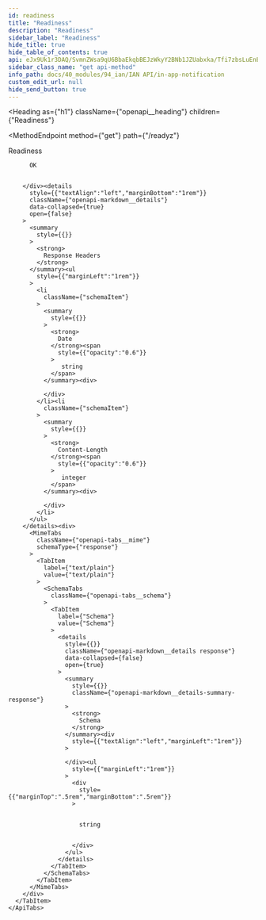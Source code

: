 ```yaml
---
id: readiness
title: "Readiness"
description: "Readiness"
sidebar_label: "Readiness"
hide_title: true
hide_table_of_contents: true
api: eJx9Uk1r3DAQ/SvmnZWsa9qU6BbaEkqbBEJzWkyY2BNb1JZUabxka/Tfi7zbsLuEnEYMb94XmiHUReg1IocNB9QKgaN3NnKEnlGVZR4txyYYL8ZZaNz9gELP1HJYQF9JOM/Y9DxSfsnWMzSiBGM7KPALjX7IqxtnVVFdFFdTV1Rl9bEoP+tPl7qsiuubX0hJ4YuzwlbOfrLtpH+T11jhjsMRcYmUr5vd9QLmF1n5gYx9z1w6ILHTMKSF5jjwPVNrLMcIhZGldy00OhYoeMoesQpM7fYv1L7I3OmMKQzQ6EW8Xq3m2ZB9ZNt6Z6ykhFQrGPvsFk9GlhTf7Rl5X9w6Mc+moUX/1M0bmCKrmoahkMV3uA/n5XmZ83kXZaSlBUsjnwQ6In9t56C8pHZB5n3YNfZha4XeRcmbeX6iyA9hSCmv/0wcttDrWmFDwdBTDreu0/9vs7Tzm7fQuGoa9rnJDQ3TqXJ90Pf1t/w//gGCTudJ
sidebar_class_name: "get api-method"
info_path: docs/40_modules/94_ian/IAN API/in-app-notification
custom_edit_url: null
hide_send_button: true
---
```



<Heading
  as={"h1"}
  className={"openapi__heading"}
  children={"Readiness"}
>
</Heading>

<MethodEndpoint
  method={"get"}
  path={"/readyz"}
>
  
</MethodEndpoint>



Readiness

<div>
  <div>
    <ApiTabs
      label={undefined}
      id={undefined}
    >
      <TabItem
        label={"200"}
        value={"200"}
      >
        <div>
          
          
          OK
          
          
        </div><details
          style={{"textAlign":"left","marginBottom":"1rem"}}
          className={"openapi-markdown__details"}
          data-collapsed={true}
          open={false}
        >
          <summary
            style={{}}
          >
            <strong>
              Response Headers
            </strong>
          </summary><ul
            style={{"marginLeft":"1rem"}}
          >
            <li
              className={"schemaItem"}
            >
              <summary
                style={{}}
              >
                <strong>
                  Date
                </strong><span
                  style={{"opacity":"0.6"}}
                >
                   string
                </span>
              </summary><div>
                
              </div>
            </li><li
              className={"schemaItem"}
            >
              <summary
                style={{}}
              >
                <strong>
                  Content-Length
                </strong><span
                  style={{"opacity":"0.6"}}
                >
                   integer
                </span>
              </summary><div>
                
              </div>
            </li>
          </ul>
        </details><div>
          <MimeTabs
            className={"openapi-tabs__mime"}
            schemaType={"response"}
          >
            <TabItem
              label={"text/plain"}
              value={"text/plain"}
            >
              <SchemaTabs
                className={"openapi-tabs__schema"}
              >
                <TabItem
                  label={"Schema"}
                  value={"Schema"}
                >
                  <details
                    style={{}}
                    className={"openapi-markdown__details response"}
                    data-collapsed={false}
                    open={true}
                  >
                    <summary
                      style={{}}
                      className={"openapi-markdown__details-summary-response"}
                    >
                      <strong>
                        Schema
                      </strong>
                    </summary><div
                      style={{"textAlign":"left","marginLeft":"1rem"}}
                    >
                      
                    </div><ul
                      style={{"marginLeft":"1rem"}}
                    >
                      <div
                        style={{"marginTop":".5rem","marginBottom":".5rem"}}
                      >
                        
                        
                        string
                        
                        
                      </div>
                    </ul>
                  </details>
                </TabItem>
              </SchemaTabs>
            </TabItem>
          </MimeTabs>
        </div>
      </TabItem>
    </ApiTabs>
  </div>
</div>
      
